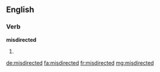 ==English==

===Verb===
'''misdirected'''

# {{past of|misdirect}}

[[de:misdirected]]
[[fa:misdirected]]
[[fr:misdirected]]
[[mg:misdirected]]